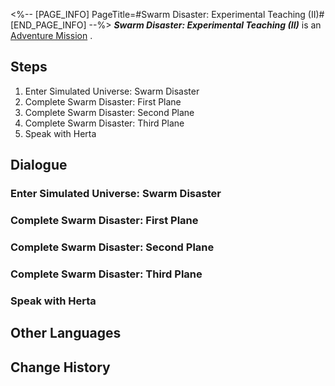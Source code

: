 <%-- [PAGE_INFO]
PageTitle=#Swarm Disaster: Experimental Teaching (II)#
[END_PAGE_INFO] --%>
{{Stub|Dialogue.}}
{{Mission Infobox
|id            = 8013102
|title         = 
|image         = <!--Mission Swarm Disaster: Experimental Teaching (II).png-->
|type          = Adventure
|event_name    = 
|chapter       = 
|requirements  = [[Adventure Mission]] ''[[Swarm Disaster: Experimental Teaching (I)]]'' completed
|summary       = <!--official mission summary from Fate's Atlas-->
|characters    = Trailblazer
|startLocation = [[<!--starting world-->]] - [[<!--starting area-->]]
|world         = <!--starting world-->
|area          = <!--starting area-->
|prev          = Swarm Disaster: Experimental Teaching (I)
|next          = Swarm Disaster: Test Objective
|exp           = 
|credits       = 10000
|stellarJade   = 
|other         = {{Card List|}}
}}
'''''Swarm Disaster: Experimental Teaching (II)''''' is an [[Adventure Mission]]<!--in [world]-->.

==Steps==
# Enter Simulated Universe: Swarm Disaster
# Complete Swarm Disaster: First Plane
# Complete Swarm Disaster: Second Plane
# Complete Swarm Disaster: Third Plane
# Speak with Herta

<!--
==Gameplay Notes==

--><!--
==Trial Character==

-->
==Dialogue==
{{Stub Dialogue}}
===Enter Simulated Universe: Swarm Disaster===
{{Mission Description|type=adventure|location=<!--to be added-->|Herta, Ruan Mei, Screwllum, and Stephen have joined forces to bring about the Simulated Universe's first major update! The geniuses added a substantial influx of fun content from all their various ideas. Following that, they will officially initiate the three sections of "planes" developed for this version of Simulation Universe!}}
{{Dialogue Start}}
:{{tx}}
{{Dialogue End}}

===Complete Swarm Disaster: First Plane===
{{Dialogue Start}}
:{{tx}}
{{Dialogue End}}

===Complete Swarm Disaster: Second Plane===
{{Dialogue Start}}
:{{tx}}
{{Dialogue End}}

===Complete Swarm Disaster: Third Plane===
{{Dialogue Start}}
:{{tx}}
{{Dialogue End}}

===Speak with Herta===
{{Dialogue Start}}
:{{tx}}
{{Dialogue End}}

==Other Languages==
{{Other Languages
|en   = Swarm Disaster: Experimental Teaching (II)
|zhs  = 寰宇蝗灾：实验教学（其二）
|zht  = 寰宇蝗災：實驗教學（其二）
|ja   = 宇宙の蝗害：チュートリアル・2
|ko   = 곤충 떼 재난: 실험 튜토리얼 (2)
|es   = La Plaga: enseñanza experimental&nbsp;II
|fr   = Enseignement expérimental (II)
|ru   = Нашествие роя: Экспериментальное обучение&nbsp;II
|th   = หายนะแห่งมวลแมลง: เรียนรู้ทดลอง 2
|vi   = Thảm Họa Đàn Côn Trùng: Giáo Trình Thí Nghiệm 2
|de   = Schwarmkatastrophe: Experimentelles Lehren (Teil 2)
|id   = Bencana Swarm: Pembelajaran Eksperimen 2
|pt   = O Desastre do Enxame: Ensino Experimental (II)
}}

==Change History==
{{Change History|1.3}}
